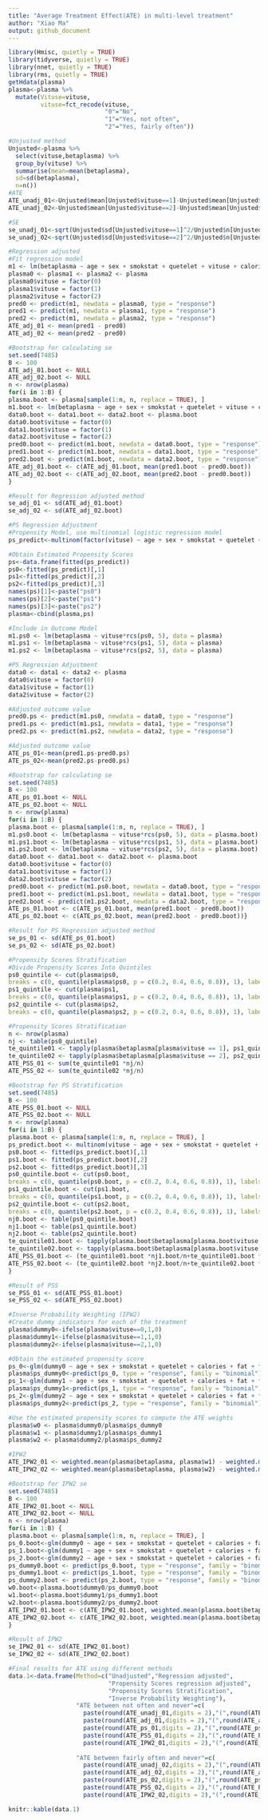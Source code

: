 ```yaml
---
title: "Average Treatment Effect(ATE) in multi-level treatment"
author: "Xiao Ma"
output: github_document
---
```

```r
library(Hmisc, quietly = TRUE)
library(tidyverse, quietly = TRUE)
library(nnet, quietly = TRUE)
library(rms, quietly = TRUE)
getHdata(plasma)
plasma<-plasma %>%
  mutate(Vituse=vituse,
         vituse=fct_recode(vituse,
                           "0"="No",
                           "1"="Yes, not often",
                           "2"="Yes, fairly often"))
```

```r
#Unjusted method
Unjusted<-plasma %>%
  select(vituse,betaplasma) %>% 
  group_by(vituse) %>% 
  summarise(mean=mean(betaplasma), 
  sd=sd(betaplasma), 
  n=n()) 
#ATE
ATE_unadj_01<-Unjusted$mean[Unjusted$vituse==1]-Unjusted$mean[Unjusted$vituse==0]
ATE_unadj_02<-Unjusted$mean[Unjusted$vituse==2]-Unjusted$mean[Unjusted$vituse==0]

#SE
se_unadj_01<-sqrt(Unjusted$sd[Unjusted$vituse==1]^2/Unjusted$n[Unjusted$vituse==1]+Unjusted$sd[Unjusted$vituse==0]^2/Unjusted$n[Unjusted$vituse==0]) 
se_unadj_02<-sqrt(Unjusted$sd[Unjusted$vituse==2]^2/Unjusted$n[Unjusted$vituse==2]+Unjusted$sd[Unjusted$vituse==0]^2/Unjusted$n[Unjusted$vituse==0])
```

```r
#Regression adjusted
#Fit regression model
m1 <- lm(betaplasma ~ age + sex + smokstat + quetelet + vituse + calories + fat + fiber + alcohol + cholesterol + betadiet + retdiet, data = plasma)
plasma0 <- plasma1 <- plasma2 <- plasma
plasma0$vituse = factor(0)
plasma1$vituse = factor(1)
plasma2$vituse = factor(2)
pred0 <- predict(m1, newdata = plasma0, type = "response")
pred1 <- predict(m1, newdata = plasma1, type = "response")
pred2 <- predict(m1, newdata = plasma2, type = "response")
ATE_adj_01 <- mean(pred1 - pred0)
ATE_adj_02 <- mean(pred2 - pred0)

#Bootstrap for calculating se
set.seed(7485)
B <- 100
ATE_adj_01.boot <- NULL
ATE_adj_02.boot <- NULL
n <- nrow(plasma)
for(i in 1:B) {
plasma.boot <- plasma[sample(1:n, n, replace = TRUE), ]
m1.boot <- lm(betaplasma ~ age + sex + smokstat + quetelet + vituse + calories + fat + fiber + alcohol + cholesterol + betadiet + retdiet, data = plasma.boot)
data0.boot <- data1.boot <- data2.boot <- plasma.boot
data0.boot$vituse = factor(0)
data1.boot$vituse = factor(1)
data2.boot$vituse = factor(2)
pred0.boot <- predict(m1.boot, newdata = data0.boot, type = "response")
pred1.boot <- predict(m1.boot, newdata = data1.boot, type = "response")
pred2.boot <- predict(m1.boot, newdata = data2.boot, type = "response")
ATE_adj_01.boot <- c(ATE_adj_01.boot, mean(pred1.boot - pred0.boot))
ATE_adj_02.boot <- c(ATE_adj_02.boot, mean(pred2.boot - pred0.boot))
}

#Result for Regression adjusted method
se_adj_01 <- sd(ATE_adj_01.boot)
se_adj_02 <- sd(ATE_adj_02.boot)
```

```r
#PS Regression Adjustment
#Propensity Model, use multinomial logistic regression model
ps_predict<-multinom(factor(vituse) ~ age + sex + smokstat + quetelet + calories + fat + fiber + alcohol + cholesterol + betadiet + retdiet, data = plasma)

#Obtain Estimated Propensity Scores
ps<-data.frame(fitted(ps_predict))
ps0<-fitted(ps_predict)[,1]
ps1<-fitted(ps_predict)[,2]
ps2<-fitted(ps_predict)[,3]
names(ps)[1]<-paste("ps0")
names(ps)[2]<-paste("ps1")
names(ps)[3]<-paste("ps2")
plasma<-cbind(plasma,ps)

#Include in Outcome Model
m1.ps0 <- lm(betaplasma ~ vituse*rcs(ps0, 5), data = plasma)
m1.ps1 <- lm(betaplasma ~ vituse*rcs(ps1, 5), data = plasma)
m1.ps2 <- lm(betaplasma ~ vituse*rcs(ps2, 5), data = plasma)

#PS Regression Adjustment
data0 <- data1 <- data2 <- plasma
data0$vituse = factor(0)
data1$vituse = factor(1)
data2$vituse = factor(2)

#Adjusted outcome value
pred0.ps <- predict(m1.ps0, newdata = data0, type = "response")
pred1.ps <- predict(m1.ps1, newdata = data1, type = "response")
pred2.ps <- predict(m1.ps2, newdata = data2, type = "response")

#Adjusted outcome value
ATE_ps_01<-mean(pred1.ps-pred0.ps)
ATE_ps_02<-mean(pred2.ps-pred0.ps)

#Bootstrap for calculating se
set.seed(7485)
B <- 100
ATE_ps_01.boot <- NULL
ATE_ps_02.boot <- NULL
n <- nrow(plasma)
for(i in 1:B) {
plasma.boot <- plasma[sample(1:n, n, replace = TRUE), ]
m1.ps0.boot <- lm(betaplasma ~ vituse*rcs(ps0, 5), data = plasma.boot)
m1.ps1.boot <- lm(betaplasma ~ vituse*rcs(ps1, 5), data = plasma.boot)
m1.ps2.boot <- lm(betaplasma ~ vituse*rcs(ps2, 5), data = plasma.boot)
data0.boot <- data1.boot <- data2.boot <- plasma.boot
data0.boot$vituse = factor(0)
data1.boot$vituse = factor(1)
data2.boot$vituse = factor(2)
pred0.boot <- predict(m1.ps0.boot, newdata = data0.boot, type = "response")
pred1.boot <- predict(m1.ps1.boot, newdata = data1.boot, type = "response")
pred2.boot <- predict(m1.ps2.boot, newdata = data2.boot, type = "response")
ATE_ps_01.boot <- c(ATE_ps_01.boot, mean(pred1.boot - pred0.boot))
ATE_ps_02.boot <- c(ATE_ps_02.boot, mean(pred2.boot - pred0.boot))}

#Result for PS Regression adjusted method
se_ps_01 <- sd(ATE_ps_01.boot)
se_ps_02 <- sd(ATE_ps_02.boot)
```

```r
#Propensity Scores Stratification
#Divide Propensity Scores Into Quintiles
ps0_quintile <- cut(plasma$ps0,
breaks = c(0, quantile(plasma$ps0, p = c(0.2, 0.4, 0.6, 0.8)), 1), labels = 1:5)
ps1_quintile <- cut(plasma$ps1,
breaks = c(0, quantile(plasma$ps1, p = c(0.2, 0.4, 0.6, 0.8)), 1), labels = 1:5)
ps2_quintile <- cut(plasma$ps2,
breaks = c(0, quantile(plasma$ps2, p = c(0.2, 0.4, 0.6, 0.8)), 1), labels = 1:5)

#Propensity Scores Stratification
n <- nrow(plasma)
nj <- table(ps0_quintile)
te_quintile01 <- tapply(plasma$betaplasma[plasma$vituse == 1], ps1_quintile[plasma$vituse == 1], mean) - tapply(plasma$betaplasma[plasma$vituse == 0], ps0_quintile[plasma$vituse == 0], mean)
te_quintile02 <- tapply(plasma$betaplasma[plasma$vituse == 2], ps2_quintile[plasma$vituse == 2], mean) - tapply(plasma$betaplasma[plasma$vituse == 0], ps0_quintile[plasma$vituse == 0], mean)
ATE_PSS_01 <- sum(te_quintile01 *nj/n)
ATE_PSS_02 <- sum(te_quintile02 *nj/n)

#Bootstrap for PS Stratification
set.seed(7485)
B <- 100
ATE_PSS_01.boot <- NULL
ATE_PSS_02.boot <- NULL
n <- nrow(plasma)
for(i in 1:B) {
plasma.boot <- plasma[sample(1:n, n, replace = TRUE), ]
ps_predict.boot <- multinom(vituse ~ age + sex + smokstat + quetelet + calories + fat + fiber + alcohol + cholesterol + betadiet + retdiet, data = plasma.boot)
ps0.boot <- fitted(ps_predict.boot)[,1]
ps1.boot <- fitted(ps_predict.boot)[,2]
ps2.boot <- fitted(ps_predict.boot)[,3]
ps0_quintile.boot <- cut(ps0.boot,
breaks = c(0, quantile(ps0.boot, p = c(0.2, 0.4, 0.6, 0.8)), 1), labels = 1:5)
ps1_quintile.boot <- cut(ps1.boot,
breaks = c(0, quantile(ps1.boot, p = c(0.2, 0.4, 0.6, 0.8)), 1), labels = 1:5)
ps2_quintile.boot <- cut(ps2.boot,
breaks = c(0, quantile(ps2.boot, p = c(0.2, 0.4, 0.6, 0.8)), 1), labels = 1:5)
nj0.boot <- table(ps0_quintile.boot)
nj1.boot <- table(ps1_quintile.boot)
nj2.boot <- table(ps2_quintile.boot)
te_quintile01.boot <- tapply(plasma.boot$betaplasma[plasma.boot$vituse == 1], ps1_quintile.boot[plasma.boot$vituse == 1], mean) - tapply(plasma.boot$betaplasma[plasma.boot$vituse == 0], ps0_quintile.boot[plasma.boot$vituse == 0], mean)
te_quintile02.boot <- tapply(plasma.boot$betaplasma[plasma.boot$vituse == 2], ps2_quintile.boot[plasma.boot$vituse == 2], mean) - tapply(plasma.boot$betaplasma[plasma.boot$vituse == 0], ps0_quintile.boot[plasma.boot$vituse == 0], mean)
ATE_PSS_01.boot <- (te_quintile01.boot *nj1.boot/n+te_quintile01.boot *nj0.boot/n)/2
ATE_PSS_02.boot <- (te_quintile02.boot *nj2.boot/n+te_quintile02.boot *nj0.boot/n)/2
}

#Result of PSS
se_PSS_01 <- sd(ATE_PSS_01.boot)
se_PSS_02 <- sd(ATE_PSS_02.boot)
```


```r
#Inverse Probability Weighting (IPW2)
#Create dummy indicators for each of the treatment
plasma$dummy0<-ifelse(plasma$vituse==0,1,0)
plasma$dummy1<-ifelse(plasma$vituse==1,1,0)
plasma$dummy2<-ifelse(plasma$vituse==2,1,0)

#Obtain the estimated propensity score
ps_0<-glm(dummy0 ~ age + sex + smokstat + quetelet + calories + fat + fiber + alcohol + cholesterol + betadiet + retdiet, data = plasma)
plasma$ps_dummy0<-predict(ps_0, type = "response", family = "binomial")
ps_1<-glm(dummy1 ~ age + sex + smokstat + quetelet + calories + fat + fiber + alcohol + cholesterol + betadiet + retdiet, data = plasma, family = "binomial")
plasma$ps_dummy1<-predict(ps_1, type = "response", family = "binomial")
ps_2<-glm(dummy2 ~ age + sex + smokstat + quetelet + calories + fat + fiber + alcohol + cholesterol + betadiet + retdiet, data = plasma)
plasma$ps_dummy2<-predict(ps_2, type = "response", family = "binomial")

#Use the estimated propensity scores to compute the ATE weights
plasma$w0 <- plasma$dummy0/plasma$ps_dummy0
plasma$w1 <- plasma$dummy1/plasma$ps_dummy1
plasma$w2 <- plasma$dummy2/plasma$ps_dummy2

#IPW2
ATE_IPW2_01 <- weighted.mean(plasma$betaplasma, plasma$w1) - weighted.mean(plasma$betaplasma, plasma$w0)
ATE_IPW2_02 <- weighted.mean(plasma$betaplasma, plasma$w2) - weighted.mean(plasma$betaplasma, plasma$w0)

#Bootstrap for IPW2 se
set.seed(7485)
B <- 100
ATE_IPW2_01.boot <- NULL
ATE_IPW2_02.boot <- NULL
n <- nrow(plasma)
for(i in 1:B) {
plasma.boot <- plasma[sample(1:n, n, replace = TRUE), ]
ps_0.boot<-glm(dummy0 ~ age + sex + smokstat + quetelet + calories + fat + fiber + alcohol + cholesterol + betadiet + retdiet, data = plasma.boot)
ps_1.boot<-glm(dummy1 ~ age + sex + smokstat + quetelet + calories + fat + fiber + alcohol + cholesterol + betadiet + retdiet, data = plasma.boot)
ps_2.boot<-glm(dummy2 ~ age + sex + smokstat + quetelet + calories + fat + fiber + alcohol + cholesterol + betadiet + retdiet, data = plasma.boot)
ps_dummy0.boot <- predict(ps_0.boot, type = "response", family = "binomial")
ps_dummy1.boot <- predict(ps_1.boot, type = "response", family = "binomial")
ps_dummy2.boot <- predict(ps_2.boot, type = "response", family = "binomial")
w0.boot<-plasma.boot$dummy0/ps_dummy0.boot
w1.boot<-plasma.boot$dummy1/ps_dummy1.boot
w2.boot<-plasma.boot$dummy2/ps_dummy2.boot
ATE_IPW2_01.boot <- c(ATE_IPW2_01.boot, weighted.mean(plasma.boot$betaplasma, plasma.boot$w1) - weighted.mean(plasma.boot$betaplasma, plasma.boot$w0))
ATE_IPW2_02.boot <- c(ATE_IPW2_02.boot, weighted.mean(plasma.boot$betaplasma, plasma.boot$w2) - weighted.mean(plasma.boot$betaplasma, plasma.boot$w0))
}

#Result of IPW2
se_IPW2_01 <- sd(ATE_IPW2_01.boot)
se_IPW2_02 <- sd(ATE_IPW2_02.boot)
```



```r
#Final results for ATE using different methods
data.1<-data.frame(Method=c("Unadjusted","Regression adjusted",
                            "Propensity Scores regression adjusted",
                            "Propensity Scores Stratification",
                            "Inverse Probability Weighting"),
                   "ATE between not often and never"=c(
                     paste(round(ATE_unadj_01,digits = 2),"(",round(ATE_unadj_01-qnorm(0.975)*se_unadj_01,digits = 2),",",round(ATE_unadj_01+qnorm(0.975)*se_unadj_01,digits = 2),")"),
                     paste(round(ATE_adj_01,digits = 2),"(",round(ATE_adj_01-qnorm(0.975)*se_adj_01,digits = 2),",",round(ATE_adj_01+qnorm(0.975)*se_adj_01,digits = 2),")"),
                     paste(round(ATE_ps_01,digits = 2),"(",round(ATE_ps_01-qnorm(0.975)*se_ps_01,digits = 2),",",round(ATE_ps_01+qnorm(0.975)*se_ps_01,digits = 2),")"),
                     paste(round(ATE_PSS_01,digits = 2),"(",round(ATE_PSS_01-qnorm(0.975)*se_PSS_01,digits = 2),",",round(ATE_PSS_01+qnorm(0.975)*se_PSS_01,digits = 2),")"),
                     paste(round(ATE_IPW2_01,digits = 2),"(",round(ATE_IPW2_01-qnorm(0.975)*se_IPW2_01,digits = 2),",",round(ATE_IPW2_01+qnorm(0.975)*se_IPW2_01,digits = 2),")")),
                   
                   "ATE between fairly often and never"=c(
                     paste(round(ATE_unadj_02,digits = 2),"(",round(ATE_unadj_02-qnorm(0.975)*se_unadj_02,digits = 2),",",round(ATE_unadj_02+qnorm(0.975)*se_unadj_02,digits = 2),")"),
                     paste(round(ATE_adj_02,digits = 2),"(",round(ATE_adj_02-qnorm(0.975)*se_adj_02,digits = 2),",",round(ATE_adj_02+qnorm(0.975)*se_adj_02,digits = 2),")"),
                     paste(round(ATE_ps_02,digits = 2),"(",round(ATE_ps_02-qnorm(0.975)*se_ps_02,digits = 2),",",round(ATE_ps_02+qnorm(0.975)*se_ps_02,digits = 2),")"),
                     paste(round(ATE_PSS_02,digits = 2),"(",round(ATE_PSS_02-qnorm(0.975)*se_PSS_02,digits = 2),",",round(ATE_PSS_02+qnorm(0.975)*se_PSS_02,digits = 2),")"),
                     paste(round(ATE_IPW2_02,digits = 2),"(",round(ATE_IPW2_02-qnorm(0.975)*se_IPW2_02,digits = 2),",",round(ATE_IPW2_02+qnorm(0.975)*se_IPW2_02,digits = 2),")")))

knitr::kable(data.1)
```


